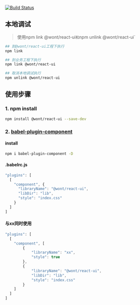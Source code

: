 
<Meta title="About/QuickStart" />

[![Build Status](https://travis-ci.org/wont-org/react-ui.svg?branch=master)](https://travis-ci.org/wont-org/react-ui)

## 本地调试
> 使用npm link @wont/react-ui`和`npm unlink @wont/react-ui`

```bash
## 到@wont/react-ui工程下执行
npm link

## 到业务工程下执行
npm link @wont/react-ui

## 取消本地调试执行
npm unlink @wont/react-ui
```

## 使用步骤
### 1. npm install

```bash
npm install @wont/react-ui --save-dev
```
### 2. [babel-plugin-component](https://www.npmjs.com/package/babel-plugin-component)
#### install
```bash
npm i babel-plugin-component -D
```

#### .babelrc.js

```js
"plugins": [
  [
    "component", {
      "libraryName": "@wont/react-ui",
      "libDir": "lib",
      "style": "index.css"
    }
  ]
]

```
#### 与xx同时使用
```js
"plugins": [
  [
    "component", [
        {
            "libraryName": "xx",
            "style": true
        },
        {
            "libraryName": "@wont/react-ui",
            "libDir": "lib",
            "style": "index.css"
        }
    ]
  ]
]
```
